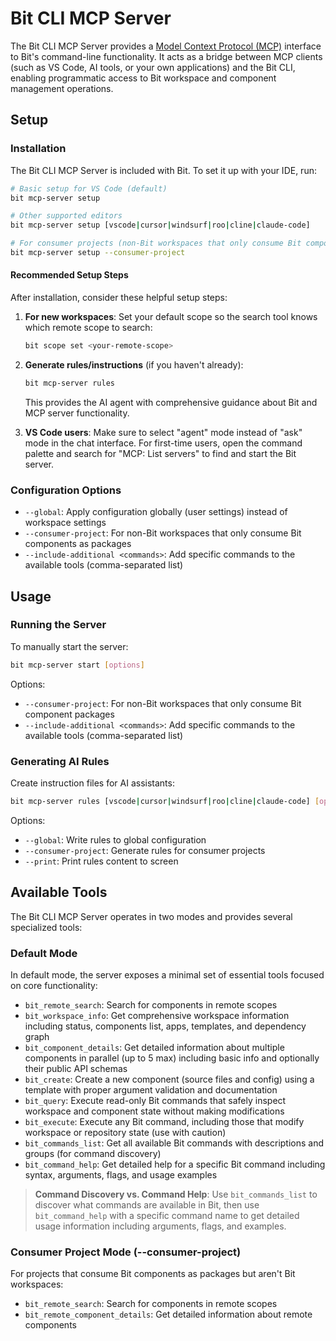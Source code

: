 # Bit CLI MCP Server

The Bit CLI MCP Server provides a [Model Context Protocol (MCP)](https://github.com/modelcontextprotocol/mcp) interface to Bit's command-line functionality. It acts as a bridge between MCP clients (such as VS Code, AI tools, or your own applications) and the Bit CLI, enabling programmatic access to Bit workspace and component management operations.

## Setup

### Installation

The Bit CLI MCP Server is included with Bit. To set it up with your IDE, run:

```bash
# Basic setup for VS Code (default)
bit mcp-server setup

# Other supported editors
bit mcp-server setup [vscode|cursor|windsurf|roo|cline|claude-code]

# For consumer projects (non-Bit workspaces that only consume Bit components)
bit mcp-server setup --consumer-project
```

#### Recommended Setup Steps

After installation, consider these helpful setup steps:

1. **For new workspaces**: Set your default scope so the search tool knows which remote scope to search:
   ```bash
   bit scope set <your-remote-scope>
   ```

2. **Generate rules/instructions** (if you haven't already):
   ```bash
   bit mcp-server rules
   ```
   This provides the AI agent with comprehensive guidance about Bit and MCP server functionality.

3. **VS Code users**: Make sure to select "agent" mode instead of "ask" mode in the chat interface. For first-time users, open the command palette and search for "MCP: List servers" to find and start the Bit server.

### Configuration Options

- `--global`: Apply configuration globally (user settings) instead of workspace settings
- `--consumer-project`: For non-Bit workspaces that only consume Bit components as packages
- `--include-additional <commands>`: Add specific commands to the available tools (comma-separated list)

## Usage

### Running the Server

To manually start the server:

```bash
bit mcp-server start [options]
```

Options:
- `--consumer-project`: For non-Bit workspaces that only consume Bit component packages
- `--include-additional <commands>`: Add specific commands to the available tools (comma-separated list)

### Generating AI Rules

Create instruction files for AI assistants:

```bash
bit mcp-server rules [vscode|cursor|windsurf|roo|cline|claude-code] [options]
```

Options:
- `--global`: Write rules to global configuration
- `--consumer-project`: Generate rules for consumer projects
- `--print`: Print rules content to screen


## Available Tools

The Bit CLI MCP Server operates in two modes and provides several specialized tools:

### Default Mode

In default mode, the server exposes a minimal set of essential tools focused on core functionality:

- `bit_remote_search`: Search for components in remote scopes
- `bit_workspace_info`: Get comprehensive workspace information including status, components list, apps, templates, and dependency graph
- `bit_component_details`: Get detailed information about multiple components in parallel (up to 5 max) including basic info and optionally their public API schemas
- `bit_create`: Create a new component (source files and config) using a template with proper argument validation and documentation
- `bit_query`: Execute read-only Bit commands that safely inspect workspace and component state without making modifications
- `bit_execute`: Execute any Bit command, including those that modify workspace or repository state (use with caution)
- `bit_commands_list`: Get all available Bit commands with descriptions and groups (for command discovery)
- `bit_command_help`: Get detailed help for a specific Bit command including syntax, arguments, flags, and usage examples

> **Command Discovery vs. Command Help**: Use `bit_commands_list` to discover what commands are available in Bit, then use `bit_command_help` with a specific command name to get detailed usage information including arguments, flags, and examples.

### Consumer Project Mode (--consumer-project)

For projects that consume Bit components as packages but aren't Bit workspaces:

- `bit_remote_search`: Search for components in remote scopes
- `bit_remote_component_details`: Get detailed information about remote components

